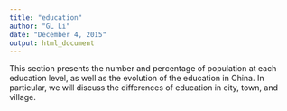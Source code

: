 ```yaml
---
title: "education"
author: "GL Li"
date: "December 4, 2015"
output: html_document
---
```

This section presents the number and percentage of population at each education level, as well as the evolution of the education in China. In particular, we will discuss the differences of education in city, town, and village.
